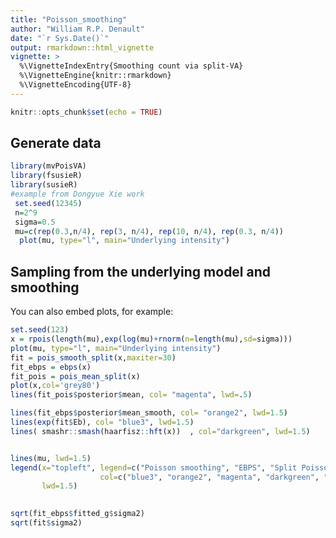 ```yaml
---
title: "Poisson_smoothing"
author: "William R.P. Denault"
date: "`r Sys.Date()`"
output: rmarkdown::html_vignette
vignette: >
  %\VignetteIndexEntry{Smoothing count via split-VA}
  %\VignetteEngine{knitr::rmarkdown}
  %\VignetteEncoding{UTF-8}
---
```


```r
knitr::opts_chunk$set(echo = TRUE)
```

## Generate data


```r
library(mvPoisVA)
library(fsusieR)
library(susieR)
#example from Dongyue Xie work
 set.seed(12345)
 n=2^9
 sigma=0.5
 mu=c(rep(0.3,n/4), rep(3, n/4), rep(10, n/4), rep(0.3, n/4))
  plot(mu, type="l", main="Underlying intensity")

```

## Sampling from the underlying model and smoothing

You can also embed plots, for example:

```r
set.seed(123)
x = rpois(length(mu),exp(log(mu)+rnorm(n=length(mu),sd=sigma)))
plot(mu, type="l", main="Underlying intensity")
fit = pois_smooth_split(x,maxiter=30)
fit_ebps = ebps(x)
fit_pois = pois_mean_split(x)
plot(x,col='grey80')
lines(fit_pois$posterior$mean, col= "magenta", lwd=.5)

lines(fit_ebps$posterior$mean_smooth, col= "orange2", lwd=1.5)
lines(exp(fit$Eb), col= "blue3", lwd=1.5)
lines( smashr::smash(haarfisz::hft(x))  , col="darkgreen", lwd=1.5)


lines(mu, lwd=1.5) 
legend(x="topleft", legend=c("Poisson smoothing", "EBPS", "Split Poisson", "Haar-Fisz", "True"),
                    col=c("blue3", "orange2", "magenta", "darkgreen", "black"), 
       lwd=1.5)
 
```


```r
sqrt(fit_ebps$fitted_g$sigma2)
sqrt(fit$sigma2)
```

